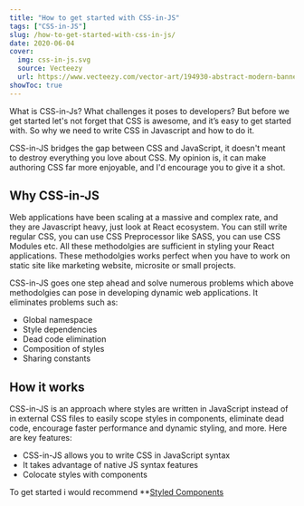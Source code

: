 ```yaml
---
title: "How to get started with CSS-in-JS"
tags: ["CSS-in-JS"]
slug: /how-to-get-started-with-css-in-js/
date: 2020-06-04
cover:
  img: css-in-js.svg
  source: Vecteezy
  url: https://www.vecteezy.com/vector-art/194930-abstract-modern-banner-theme-frame-background
showToc: true
---
```


What is CSS-in-Js? What challenges it poses to developers? But before we get started let's not forget that CSS is awesome, and it’s easy to get started with.
So why we need to write CSS in Javascript and how to do it.

CSS-in-JS bridges the gap between CSS and JavaScript, it doesn't meant to destroy everything you love about CSS. My opinion is, it can make authoring CSS far more enjoyable, and I'd encourage you to give it a shot.

## Why CSS-in-JS

Web applications have been scaling at a massive and complex rate, and they are Javascript heavy, just look at React ecosystem.
You can still write regular CSS, you can use CSS Preprocessor like SASS, you can use CSS Modules etc. All these methodolgies are sufficient in styling your React applications.
These methodolgies works perfect when you have to work on static site like marketing website, microsite or small projects.

CSS-in-JS goes one step ahead and solve numerous problems which above methodolgies can pose in developing dynamic web applications. It eliminates problems such as:
  * Global namespace
  * Style dependencies
  * Dead code elimination
  * Composition of styles
  * Sharing constants

## How it works
CSS-in-JS is an approach where styles are written in JavaScript instead of in external CSS files to easily scope styles in components, eliminate dead code, encourage faster performance and dynamic styling, and more.
Here are key features:
 * CSS-in-JS allows you to write CSS in JavaScript syntax
 * It takes advantage of native JS syntax features
 * Colocate styles with components

 To get started i would recommend **<a href="https://styled-components.com/" target="_blank" rel="noopener noreferrer nofollow">Styled Components</a>
